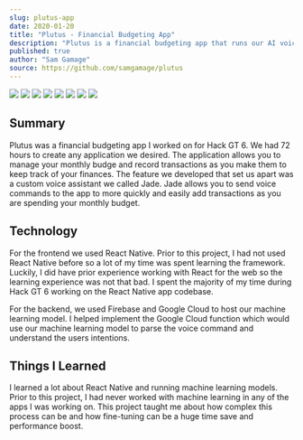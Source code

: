 ```yaml
---
slug: plutus-app
date: 2020-01-20
title: "Plutus - Financial Budgeting App"
description: "Plutus is a financial budgeting app that runs our AI voice assistant, Jade. By providing Jade with vocal input of your recent spending, Plutus automatically categorizes the expense, presents how you are maintaining your goals, and visually models the data to offer an easy-to-digest graphical understanding of your finances."
published: true
author: "Sam Gamage"
source: https://github.com/samgamage/plutus
---
```



<Slider>
  <img src="/assets/plutus/1.png" />
  <img src="/assets/plutus/2.png" />
  <img src="/assets/plutus/3.png" />
  <img src="/assets/plutus/4.png" />
  <img src="/assets/plutus/5.png" />
  <img src="/assets/plutus/6.png" />
  <img src="/assets/plutus/7.png" />
  <img src="/assets/plutus/8.png" />
</Slider>

## Summary

Plutus was a financial budgeting app I worked on for Hack GT 6. We had 72 hours to create any application we desired. The application allows you to manage your monthly budge and record transactions as you make them to keep track of your finances. The feature we developed that set us apart was a custom voice assistant we called Jade. Jade allows you to send voice commands to the app to more quickly and easily add transactions as you are spending your monthly budget.

## Technology

For the frontend we used React Native. Prior to this project, I had not used React Native before so a lot of my time was spent learning the framework. Luckily, I did have prior experience working with React for the web so the learning experience was not that bad. I spent the majority of my time during Hack GT 6 working on the React Native app codebase.

For the backend, we used Firebase and Google Cloud to host our machine learning model. I helped implement the Google Cloud function which would use our machine learning model to parse the voice command and understand the users intentions.

## Things I Learned

I learned a lot about React Native and running machine learning models. Prior to this project, I had never worked with machine learning in any of the apps I was working on. This project taught me about how complex this process can be and how fine-tuning can be a huge time save and performance boost.
